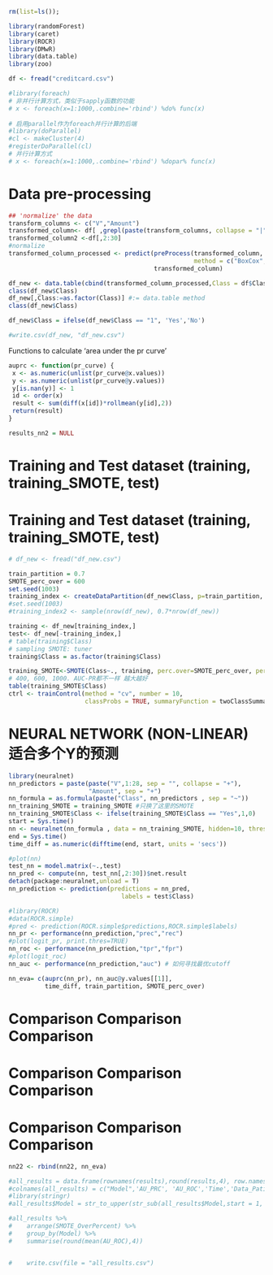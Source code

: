 
```r
rm(list=ls());

library(randomForest)
library(caret)
library(ROCR)
library(DMwR)
library(data.table)
library(zoo)

df <- fread("creditcard.csv")

```


```r
#library(foreach)
# 非并行计算方式，类似于sapply函数的功能
# x <- foreach(x=1:1000,.combine='rbind') %do% func(x)
 
# 启用parallel作为foreach并行计算的后端
#library(doParallel)
#cl <- makeCluster(4)
#registerDoParallel(cl)
# 并行计算方式
# x <- foreach(x=1:1000,.combine='rbind') %dopar% func(x)
```




# Data pre-processing
```r
## 'normalize' the data
transform_columns <- c("V","Amount")
transformed_column<- df[ ,grepl(paste(transform_columns, collapse = "|"),names(df)),with = FALSE]
transformed_column2 <-df[,2:30]
#normalize
transformed_column_processed <- predict(preProcess(transformed_column, 
                                                   method = c("BoxCox","scale")),
                                        transformed_column)

df_new <- data.table(cbind(transformed_column_processed,Class = df$Class))
class(df_new$Class)
df_new[,Class:=as.factor(Class)] #:= data.table method
class(df_new$Class)

df_new$Class = ifelse(df_new$Class == "1", 'Yes','No')

#write.csv(df_new, "df_new.csv")
```

Functions to calculate 'area under the pr curve'
```r
auprc <- function(pr_curve) {
 x <- as.numeric(unlist(pr_curve@x.values))
 y <- as.numeric(unlist(pr_curve@y.values))
 y[is.nan(y)] <- 1
 id <- order(x)
 result <- sum(diff(x[id])*rollmean(y[id],2))
 return(result)
}


```

```r
results_nn2 = NULL
```

# Training and Test dataset  (training, training_SMOTE, test)
# Training and Test dataset  (training, training_SMOTE, test)
```r
# df_new <- fread("df_new.csv")

train_partition = 0.7
SMOTE_perc_over = 600
set.seed(1003)
training_index <- createDataPartition(df_new$Class, p=train_partition, list=F)
#set.seed(1003)
#training_index2 <- sample(nrow(df_new), 0.7*nrow(df_new))

training <- df_new[training_index,]
test<- df_new[-training_index,]
# table(training$Class)
# sampling SMOTE: tuner
training$Class = as.factor(training$Class)

training_SMOTE<-SMOTE(Class~., training, perc.over=SMOTE_perc_over, perc.under=100) 
# 400, 600, 1000. AUC-PR都不一样 越大越好
table(training_SMOTE$Class)
ctrl <- trainControl(method = "cv", number = 10, 
                     classProbs = TRUE, summaryFunction = twoClassSummary)
```

# NEURAL NETWORK  (NON-LINEAR) 适合多个Y的预测
```r
library(neuralnet)
nn_predictors = paste(paste("V",1:28, sep = "", collapse = "+"),
                      "Amount", sep = "+")
nn_formula = as.formula(paste("Class", nn_predictors , sep = "~"))
nn_training_SMOTE = training_SMOTE #只换了这里的SMOTE
nn_training_SMOTE$Class <- ifelse(training_SMOTE$Class == "Yes",1,0)
start = Sys.time()
nn <- neuralnet(nn_formula , data = nn_training_SMOTE, hidden=10, threshold=0.01, stepmax = 1e+6, rep = 10) 
end = Sys.time()
time_diff = as.numeric(difftime(end, start, units = 'secs'))

#plot(nn)
test_nn = model.matrix(~.,test)
nn_pred <- compute(nn, test_nn[,2:30])$net.result
detach(package:neuralnet,unload = T)
nn_prediction <- prediction(predictions = nn_pred,
                               labels = test$Class)

#library(ROCR)  
#data(ROCR.simple)
#pred <- prediction(ROCR.simple$predictions,ROCR.simple$labels)
nn_pr <- performance(nn_prediction,"prec","rec")
#plot(logit_pr, print.thres=TRUE)
nn_roc <- performance(nn_prediction,"tpr","fpr")
#plot(logit_roc)
nn_auc <- performance(nn_prediction,"auc") # 如何寻找最优cutoff

nn_eva= c(auprc(nn_pr), nn_auc@y.values[[1]], 
          time_diff, train_partition, SMOTE_perc_over)
```


# Comparison Comparison Comparison
# Comparison Comparison Comparison
# Comparison Comparison Comparison
```r
nn22 <- rbind(nn22, nn_eva)
```

```r
#all_results = data.frame(rownames(results),round(results,4), row.names = NULL)
#colnames(all_results) = c("Model",'AU_PRC', 'AU_ROC','Time','Data_Patition','SMOTE_OverPercent')
#library(stringr)
#all_results$Model = str_to_upper(str_sub(all_results$Model,start = 1, end = -5))

#all_results %>%
#    arrange(SMOTE_OverPercent) %>%
#    group_by(Model) %>%
#    summarise(round(mean(AU_ROC),4))


#    write.csv(file = "all_results.csv")
```
